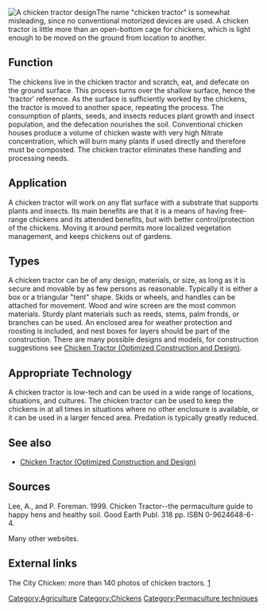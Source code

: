 [[File:Step Overview 1.jpeg|thumb|link=Chicken Tractor (Optimized Construction and Design|A chicken tractor design]]The name "chicken tractor" is somewhat misleading, since no conventional motorized devices are used.  A chicken tractor is little more than an open-bottom cage for chickens, which is light enough to be moved on the ground from location to another.

== Function ==
The chickens live in the chicken tractor and scratch, eat, and defecate on the ground surface.  This process turns over the shallow surface, hence the 'tractor' reference.  As the surface is sufficiently worked by the chickens, the tractor is moved to another space, repeating the process. The consumption of plants, seeds, and insects reduces plant growth and insect population, and the defecation nourishes the soil.  Conventional chicken houses produce a volume of chicken waste with very high Nitrate concentration, which will burn many plants if used directly and therefore must be composted.  The chicken tractor eliminates these handling and processing needs.

== Application ==
A chicken tractor will work on any flat surface with a substrate that supports plants and insects.  Its main benefits are that it is a means of having free-range chickens and its attended benefits, but with better control/protection of the chickens.  Moving it around permits more localized vegetation management, and keeps chickens out of gardens.

== Types ==
A chicken tractor can be of any design, materials, or size, as long as it is secure and movable by as few persons as reasonable.  Typically it is either a box or a triangular "tent" shape.  Skids or wheels, and handles can be attached for movement.  Wood and wire screen are the most common materials.  Sturdy plant materials such as reeds, stems, palm fronds, or branches can be used.  An enclosed area for weather protection and roosting is included, and nest boxes for layers should be part of the construction.  There are many possible designs and models, for construction suggestions see [[ Chicken Tractor (Optimized Construction and Design)]].

== Appropriate Technology ==
A chicken tractor is low-tech and can be used in a wide range of locations, situations, and cultures.  The chicken tractor can be used to keep the chickens in at all times in situations where no other enclosure is available, or it can be used in a larger fenced area.    Predation is typically greatly reduced.

== See also ==
* [[Chicken Tractor (Optimized Construction and Design)]]

== Sources ==
Lee, A., and P. Foreman.  1999.  Chicken Tractor--the permaculture guide to happy hens and healthy soil.  Good Earth Publ.  318 pp.  ISBN 0-9624648-6-4.  

Many other websites.

== External links ==
The City Chicken: more than 140 photos of chicken tractors. [http://home.centurytel.net/thecitychicken/tractors.html]

[[Category:Agriculture]]
[[Category:Chickens]]
[[Category:Permaculture techniques]]
